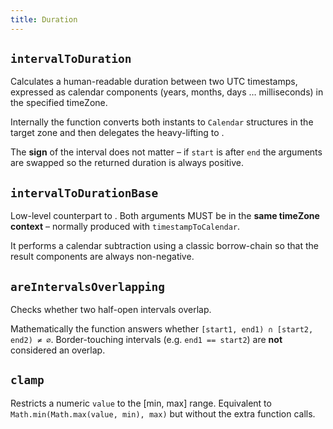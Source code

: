 ```yaml
---
title: Duration
---
```


## `intervalToDuration`

Calculates a human-readable duration between two UTC timestamps, expressed
as calendar components (years, months, days … milliseconds) in the
specified timeZone.

Internally the function converts both instants to `Calendar` structures in
the target zone and then delegates the heavy-lifting to
.

The **sign** of the interval does not matter – if `start` is after `end`
the arguments are swapped so the returned duration is always positive.

<CodeExample file="reference/duration/intervalToDuration.ts" title="intervalToDuration" />

## `intervalToDurationBase`

Low-level counterpart to . Both arguments MUST be
in the **same timeZone context** – normally produced with
`timestampToCalendar`.

It performs a calendar subtraction using a classic borrow-chain so that the
result components are always non-negative.

<CodeExample file="reference/duration/intervalToDurationBase.ts" title="intervalToDurationBase" />

## `areIntervalsOverlapping`

Checks whether two half-open intervals overlap.

Mathematically the function answers whether
`[start1, end1) ∩ [start2, end2) ≠ ∅`.
Border-touching intervals (e.g. `end1 == start2`) are **not** considered an
overlap.

<CodeExample file="reference/duration/areIntervalsOverlapping.ts" title="areIntervalsOverlapping" />

## `clamp`

Restricts a numeric `value` to the [min, max] range.
Equivalent to `Math.min(Math.max(value, min), max)` but without the extra
function calls.

<CodeExample file="reference/duration/clamp.ts" title="clamp" />
